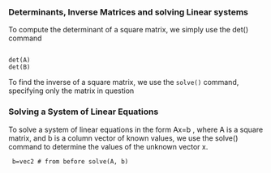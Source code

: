### Determinants, Inverse Matrices and solving Linear systems
To compute the determinant of a square matrix, we simply use the det() command

<pre><code>
det(A)
det(B)
</code></pre>
To find the inverse of a square matrix, we use the ``solve()`` command, specifying only the matrix in question




### Solving a System of Linear Equations
To solve a system of linear equations in the form Ax=b , where A is a square matrix, 
and b is a column vector of known values, we use the solve() command to determine 
the values of the unknown vector x.

<code>
b=vec2  # from before
solve(A, b)
</code>


